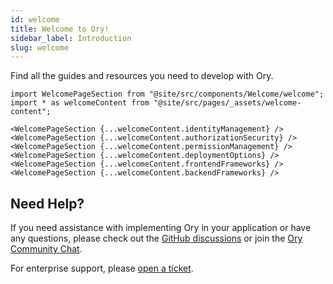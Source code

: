```yaml
---
id: welcome
title: Welcome to Ory!
sidebar_label: Introduction
slug: welcome
---
```


Find all the guides and resources you need to develop with Ory.

```mdx-code-block
import WelcomePageSection from "@site/src/components/Welcome/welcome";
import * as welcomeContent from "@site/src/pages/_assets/welcome-content";

<WelcomePageSection {...welcomeContent.identityManagement} />
<WelcomePageSection {...welcomeContent.authorizationSecurity} />
<WelcomePageSection {...welcomeContent.permissionManagement} />
<WelcomePageSection {...welcomeContent.deploymentOptions} />
<WelcomePageSection {...welcomeContent.frontendFrameworks} />
<WelcomePageSection {...welcomeContent.backendFrameworks} />
```

## Need Help?

If you need assistance with implementing Ory in your application or have any questions, please check out the
[GitHub discussions](https://github.com/discussions?discussions_q=org%3Aory+sort%3Aupdated-desc) or join the
[Ory Community Chat](https://slack.ory.com/).

For enterprise support, please [open a ticket](https://console.ory.com/support).
